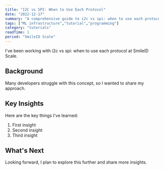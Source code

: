 ```yaml
---
title: "I2C vs SPI: When to Use Each Protocol"
date: "2022-12-17"
summary: "A comprehensive guide to i2c vs spi: when to use each protocol. Learn the fundamentals and best practices."
tags: ["ML infrastructure","tutorial","programming"]
category: "tutorials"
readTime: 1
period: "SmileID Scale"
---
```


I've been working with i2c vs spi: when to use each protocol at SmileID Scale.

## Background

Many developers struggle with this concept, so I wanted to share my approach.

## Key Insights

Here are the key things I've learned:

1. First insight
2. Second insight
3. Third insight

## What's Next

Looking forward, I plan to explore this further and share more insights.

